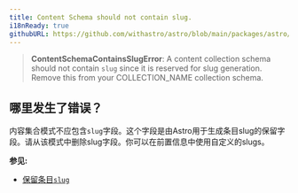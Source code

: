 ```yaml
---
title: Content Schema should not contain slug.
i18nReady: true
githubURL: https://github.com/withastro/astro/blob/main/packages/astro/src/core/errors/errors-data.ts
---
```


> **ContentSchemaContainsSlugError**: A content collection schema should not contain `slug` since it is reserved for slug generation. Remove this from your COLLECTION_NAME collection schema.

## 哪里发生了错误？
内容集合模式不应包含`slug`字段。这个字段是由Astro用于生成条目slug的保留字段。请从该模式中删除slug字段。你可以在前置信息中使用自定义的slugs。

**参见:**
-  [保留条目`slug`](/zh-cn/guides/content-collections/#defining-custom-slugs)


